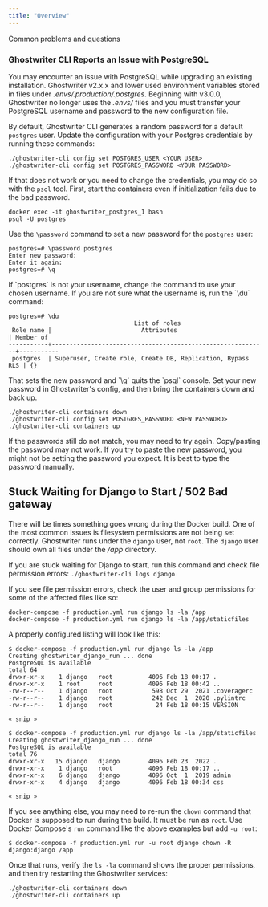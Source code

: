 ```yaml
---
title: "Overview"
---
```



Common problems and questions

### Ghostwriter CLI Reports an Issue with PostgreSQL

You may encounter an issue with PostgreSQL while upgrading an existing installation. Ghostwriter v2.x.x and lower used environment variables stored in files under *.envs/.production/.postgres*. Beginning with v3.0.0, Ghostwriter no longer uses the *.envs/* files and you must transfer your PostgreSQL username and password to the new configuration file.

By default, Ghostwriter CLI generates a random password for a default `postgres` user. Update the configuration with your Postgres credentials by running these commands:

```
./ghostwriter-cli config set POSTGRES_USER <YOUR USER>
./ghostwriter-cli config set POSTGRES_PASSWORD <YOUR PASSWORD>
```

If that does not work or you need to change the credentials, you may do so with the `psql` tool. First, start the containers even if initialization fails due to the bad password.

```
docker exec -it ghostwriter_postgres_1 bash
psql -U postgres
```

Use the `\password` command to set a new password for the `postgres` user:

```
postgres=# \password postgres
Enter new password:
Enter it again:
postgres=# \q
```

<Check>
If `postgres` is not your username, change the command to use your chosen username. If you are not sure what the username is, run the `\du` command:

```
postgres=# \du
                                   List of roles
 Role name |                         Attributes                         | Member of
-----------+------------------------------------------------------------+-----------
 postgres  | Superuser, Create role, Create DB, Replication, Bypass RLS | {}
```
</Check>
That sets the new password and `\q` quits the `psql` console. Set your new password in Ghostwriter's config, and then bring the containers down and back up.

```
./ghostwriter-cli containers down
./ghostwriter-cli config set POSTGRES_PASSWORD <NEW PASSWORD>
./ghostwriter-cli containers up
```

If the passwords still do not match, you may need to try again. Copy/pasting the password may not work. If you try to paste the new password, you might not be setting the password you expect. It is best to type the password manually.

## Stuck Waiting for Django to Start / 502 Bad gateway

There will be times something goes wrong during the Docker build. One of the most common issues is filesystem permissions are not being set correctly. Ghostwriter runs under the `django` user, not `root`. The `django` user should own all files under the */app* directory.

If you are stuck waiting for Django to start, run this command and check file permission errors: `./ghostwriter-cli logs django`

If you see file permission errors, check the user and group permissions for some of the affected files like so:

```
docker-compose -f production.yml run django ls -la /app
docker-compose -f production.yml run django ls -la /app/staticfiles
```

A properly configured listing will look like this:

```
$ docker-compose -f production.yml run django ls -la /app
Creating ghostwriter_django_run ... done
PostgreSQL is available
total 64
drwxr-xr-x    1 django   root          4096 Feb 18 00:17 .
drwxr-xr-x    1 root     root          4096 Feb 18 00:42 ..
-rw-r--r--    1 django   root           598 Oct 29  2021 .coveragerc
-rw-r--r--    1 django   root           242 Dec  1  2020 .pylintrc
-rw-r--r--    1 django   root            24 Feb 18 00:15 VERSION

« snip »

$ docker-compose -f production.yml run django ls -la /app/staticfiles
Creating ghostwriter_django_run ... done
PostgreSQL is available
total 76
drwxr-xr-x   15 django   django        4096 Feb 23  2022 .
drwxr-xr-x    1 django   root          4096 Feb 18 00:17 ..
drwxr-xr-x    6 django   django        4096 Oct  1  2019 admin
drwxr-xr-x    4 django   django        4096 Feb 18 00:34 css

« snip »
```

If you see anything else, you may need to re-run the `chown` command that Docker is supposed to run during the build. It must be run as `root`. Use Docker Compose's `run` command like the above examples but add `-u root`:

```
$ docker-compose -f production.yml run -u root django chown -R django:django /app
```

Once that runs, verify the `ls -la` command shows the proper permissions, and then try restarting the Ghostwriter services:

```
./ghostwriter-cli containers down
./ghostwriter-cli containers up
```

